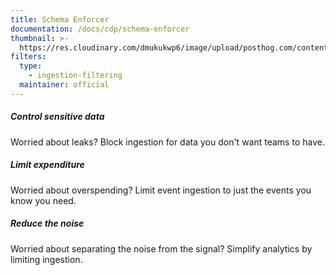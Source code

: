 ```yaml
---
title: Schema Enforcer
documentation: /docs/cdp/schema-enforcer
thumbnail: >-
  https://res.cloudinary.com/dmukukwp6/image/upload/posthog.com/contents/cdp/thumbnails/schema-enforcer.png
filters:
  type:
    - ingestion-filtering
  maintainer: official
---
```


<Section
    divider={false}
    title="Shape what data is available in your PostHog instance by enforcing a schema and blocking events that don't match."
    size="full"
    cols={3}
>
    <div>
        <h5>Control sensitive data</h5>
        <p>Worried about leaks? Block ingestion for data you don't want teams to have.</p>
    </div>
    <div>
       <h5>Limit expenditure</h5>
        <p>Worried about overspending? Limit event ingestion to just the events you know you need.</p>
    </div>
    <div>
        <h5>Reduce the noise</h5>
        <p>Worried about separating the noise from the signal? Simplify analytics by limiting ingestion.</p>
    </div>
</Section>

<Documentation />
